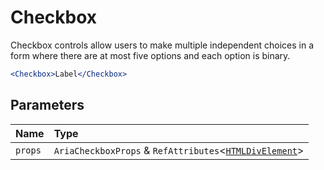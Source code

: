 # Checkbox

Checkbox controls allow users to make multiple independent choices in a form where there are at most five options and each option is binary.

```jsx copy showLineNumbers
<Checkbox>Label</Checkbox>
```

## Parameters

| Name    | Type                                                                                                                   |
| :------ | :--------------------------------------------------------------------------------------------------------------------- |
| `props` | `AriaCheckboxProps` & `RefAttributes`\<[`HTMLDivElement`](https://developer.mozilla.org/docs/Web/API/HTMLDivElement)\> |
